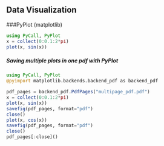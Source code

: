 ## Data Visualization

###PyPlot (matplotlib)

```julia
using PyCall, PyPlot
x = collect(0:0.1:2*pi)
plot(x, sin(x))
```
##### Saving multiple plots in one pdf with PyPlot

```julia
using PyCall, PyPlot
@pyimport matplotlib.backends.backend_pdf as backend_pdf

pdf_pages = backend_pdf.PdfPages("multipage_pdf.pdf")
x = collect(0:0.1:2*pi)
plot(x, sin(x))
savefig(pdf_pages, format="pdf")
close()
plot(x, cos(x))
savefig(pdf_pages, format="pdf")
close()
pdf_pages[:close]()
```
